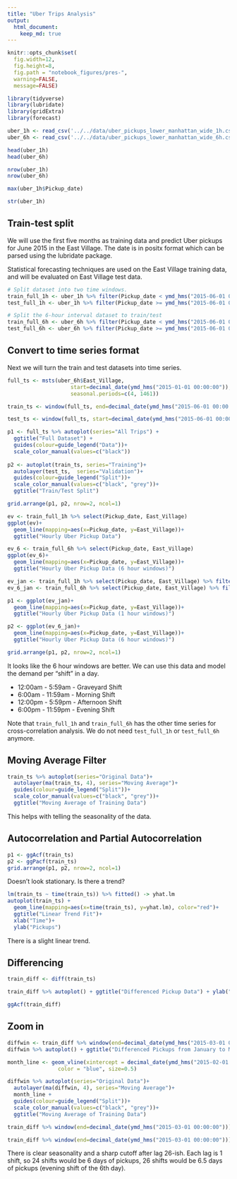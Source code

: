 ```yaml
---
title: "Uber Trips Analysis"
output:
  html_document:
    keep_md: true
---
```


```r
knitr::opts_chunk$set(
  fig.width=12, 
  fig.height=8, 
  fig.path = "notebook_figures/pres-",
  warning=FALSE, 
  message=FALSE)
```


```r
library(tidyverse)
library(lubridate)
library(gridExtra)
library(forecast)
```

```r
uber_1h <- read_csv('../../data/uber_pickups_lower_manhattan_wide_1h.csv')
uber_6h <- read_csv('../../data/uber_pickups_lower_manhattan_wide_6h.csv')
```

```r
head(uber_1h)
head(uber_6h)
```

```r
nrow(uber_1h)
nrow(uber_6h)
```

```r
max(uber_1h$Pickup_date)
```

```r
str(uber_1h)
```

## Train-test split

We will use the first five months as training data and predict Uber pickups for June 2015 in the East Village. The date is in positx format which can be parsed using the lubridate package. 

Statistical forecasting techniques are used on the East Village training data, and will be evaluated on East Village test data. 

```r
# Split dataset into two time windows.
train_full_1h <- uber_1h %>% filter(Pickup_date < ymd_hms("2015-06-01 00:00:00"))
test_full_1h <- uber_1h %>% filter(Pickup_date >= ymd_hms("2015-06-01 00:00:00"))

# Split the 6-hour interval dataset to train/test
train_full_6h <- uber_6h %>% filter(Pickup_date < ymd_hms("2015-06-01 00:00:00"))
test_full_6h <- uber_6h %>% filter(Pickup_date >= ymd_hms("2015-06-01 00:00:00"))
```



## Convert to time series format

Next we will turn the train and test datasets into time series.

```r
full_ts <- msts(uber_6h$East_Village,
                    start=decimal_date(ymd_hms("2015-01-01 00:00:00")),
                    seasonal.periods=c(4, 1461))

train_ts <- window(full_ts, end=decimal_date(ymd_hms("2015-06-01 00:00:00")))

test_ts <- window(full_ts, start=decimal_date(ymd_hms("2015-06-01 00:00:00")))
```


```r
p1 <- full_ts %>% autoplot(series="All Trips") + 
  ggtitle("Full Dataset") +
  guides(colour=guide_legend("Data"))+
  scale_color_manual(values=c("black"))
  
p2 <- autoplot(train_ts, series="Training")+
  autolayer(test_ts,  series="Validation")+
  guides(colour=guide_legend("Split"))+
  scale_color_manual(values=c("black", "grey"))+
  ggtitle("Train/Test Split")

grid.arrange(p1, p2, nrow=2, ncol=1)
```



```r
ev <- train_full_1h %>% select(Pickup_date, East_Village) 
ggplot(ev)+
  geom_line(mapping=aes(x=Pickup_date, y=East_Village))+
  ggtitle("Hourly Uber Pickup Data")
```

```r

ev_6 <- train_full_6h %>% select(Pickup_date, East_Village) 
ggplot(ev_6)+
  geom_line(mapping=aes(x=Pickup_date, y=East_Village))+
  ggtitle("Hourly Uber Pickup Data (6 hour windows)")
```
```r
ev_jan <- train_full_1h %>% select(Pickup_date, East_Village) %>% filter(Pickup_date < ymd_hms("2015-03-01 00:00:00")) 
ev_6_jan <- train_full_6h %>% select(Pickup_date, East_Village) %>% filter(Pickup_date < ymd_hms("2015-03-01 00:00:00")) 

p1 <- ggplot(ev_jan)+
  geom_line(mapping=aes(x=Pickup_date, y=East_Village))+
  ggtitle("Hourly Uber Pickup Data (1 hour windows)")

p2 <- ggplot(ev_6_jan)+
  geom_line(mapping=aes(x=Pickup_date, y=East_Village))+
  ggtitle("Hourly Uber Pickup Data (6 hour windows)")

grid.arrange(p1, p2, nrow=2, ncol=1)
```


It looks like the 6 hour windows are better. We can use this data and model the demand per "shift" in a day.

- 12:00am - 5:59am - Graveyard Shift
- 6:00am - 11:59am - Morning Shift
- 12:00pm - 5:59pm - Afternoon Shift
- 6:00pm - 11:59pm - Evening Shift

Note that `train_full_1h`  and `train_full_6h` has the other time series for cross-correlation analysis. We do not need `test_full_1h` or `test_full_6h` anymore.


## Moving Average Filter

```r
train_ts %>% autoplot(series="Original Data")+
  autolayer(ma(train_ts, 4), series="Moving Average")+
  guides(colour=guide_legend("Split"))+
  scale_color_manual(values=c("black", "grey"))+
  ggtitle("Moving Average of Training Data")
```

This helps with telling the seasonality of the data.

## Autocorrelation and Partial Autocorrelation

```r
p1 <- ggAcf(train_ts)
p2 <- ggPacf(train_ts)
grid.arrange(p1, p2, nrow=2, ncol=1)
```


Doesn't look stationary. Is there a trend?

```r
lm(train_ts ~ time(train_ts)) %>% fitted() -> yhat.lm
autoplot(train_ts) + 
  geom_line(mapping=aes(x=time(train_ts), y=yhat.lm), color="red")+
  ggtitle("Linear Trend Fit")+
  xlab("Time")+
  ylab("Pickups")
```

There is a slight linear trend. 

## Differencing 

```r
train_diff <- diff(train_ts)

train_diff %>% autoplot() + ggtitle("Differenced Pickup Data") + ylab("Change in Pickups")
```

```r
ggAcf(train_diff)
```



## Zoom in

```r
diffwin <- train_diff %>% window(end=decimal_date(ymd_hms("2015-03-01 00:00:00"))) 
diffwin %>% autoplot() + ggtitle("Differenced Pickups from January to March 2015")
```

```r
month_line <- geom_vline(xintercept = decimal_date(ymd_hms("2015-02-01 00:00:00")), linetype="dashed", 
                color = "blue", size=0.5)

diffwin %>% autoplot(series="Original Data")+
  autolayer(ma(diffwin, 4), series="Moving Average")+
  month_line + 
  guides(colour=guide_legend("Split"))+
  scale_color_manual(values=c("black", "grey"))+
  ggtitle("Moving Average of Training Data")
```

```r
train_diff %>% window(end=decimal_date(ymd_hms("2015-03-01 00:00:00"))) %>% ggAcf()
```

```r
train_diff %>% window(end=decimal_date(ymd_hms("2015-03-01 00:00:00"))) %>% ggPacf()
```

There is clear seasonality and a sharp cutoff after lag 26-ish. Each lag is 1 shift, so 24 shifts would be 6 days of pickups, 26 shifts would be 6.5 days of pickups (evening shift of the 6th day).


